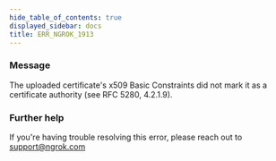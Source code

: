 ```yaml
---
hide_table_of_contents: true
displayed_sidebar: docs
title: ERR_NGROK_1913
---
```


### Message

The uploaded certificate's x509 Basic Constraints did not mark it as a certificate authority (see RFC 5280, 4.2.1.9).

<ErrorDetails />

### Further help

If you're having trouble resolving this error, please reach out to [support@ngrok.com](mailto:support@ngrok.com?subject=Help%20with%20ERR_NGROK_1913)

